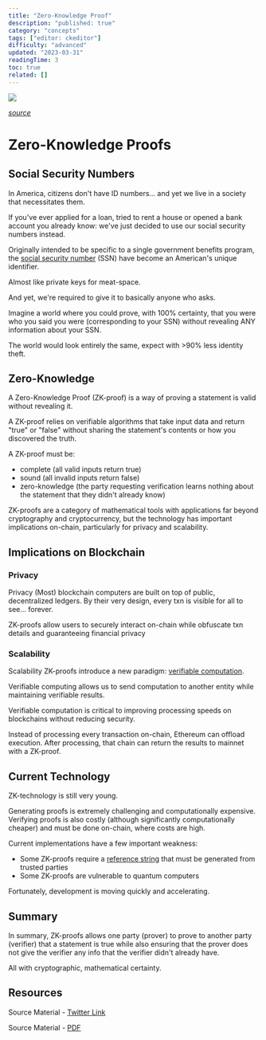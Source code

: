 ```yaml
---
title: "Zero-Knowledge Proof"
description: "published: true"
category: "concepts"
tags: ["editor: ckeditor"]
difficulty: "advanced"
updated: "2023-03-31"
readingTime: 3
toc: true
related: []
---
```


![](/images/zk-proof-banner.jpeg)

[*source*](https://www.mangrovia.solutions/en/zero-knowledge-proof-how-it-works-and-why-its-important/)

# Zero-Knowledge Proofs

## Social Security Numbers

In America, citizens don't have ID numbers... and yet we live in a society that necessitates them. 

If you've ever applied for a loan, tried to rent a house or opened a bank account you already know: we've just decided to use our social security numbers instead.

Originally intended to be specific to a single government benefits program, the [social security number](https://en.wikipedia.org/wiki/Social_Security_number) (SSN) have become an American's unique identifier. 

Almost like private keys for meat-space. 

And yet, we're required to give it to basically anyone who asks.

Imagine a world where you could prove, with 100% certainty, that you were who you said you were (corresponding to your SSN) without revealing ANY information about your SSN. 

The world would look entirely the same, expect with >90% less identity theft.

## Zero-Knowledge

A Zero-Knowledge Proof (ZK-proof) is a way of proving a statement is valid without revealing it. 

A ZK-proof relies on verifiable algorithms that take input data and return "true" or "false" without sharing the statement's contents or how you discovered the truth.

A ZK-proof must be: 

*   complete (all valid inputs return true) 
*   sound (all invalid inputs return false) 
*   zero-knowledge (the party requesting verification learns nothing about the statement that they didn't already know)

ZK-proofs are a category of mathematical tools with applications far beyond cryptography and cryptocurrency, but the technology has important implications on-chain, particularly for privacy and scalability.

## Implications on Blockchain

### Privacy

Privacy (Most) blockchain computers are built on top of public, decentralized ledgers. By their very design, every txn is visible for all to see... forever.

ZK-proofs allow users to securely interact on-chain while obfuscate txn details and guaranteeing financial privacy

### Scalability

Scalability ZK-proofs introduce a new paradigm: [verifiable computation](https://en.wikipedia.org/wiki/Verifiable_computing). 

Verifiable computing allows us to send computation to another entity while maintaining verifiable results.

Verifiable computation is critical to improving processing speeds on blockchains without reducing security. 

Instead of processing every transaction on-chain, Ethereum can offload execution. After processing, that chain can return the results to mainnet with a ZK-proof.

## Current Technology

ZK-technology is still very young. 

Generating proofs is extremely challenging and computationally expensive. Verifying proofs is also costly (although significantly computationally cheaper) and must be done on-chain, where costs are high.

Current implementations have a few important weakness:

*   Some ZK-proofs require a [reference string](/concepts/pcs-trusted-setup) that must be generated from trusted parties
*   Some ZK-proofs are vulnerable to quantum computers

Fortunately, development is moving quickly and accelerating.

## Summary

In summary, ZK-proofs allows one party (prover) to prove to another party (verifier) that a statement is true while also ensuring that the prover does not give the verifier any info that the verifier didn't already have. 

All with cryptographic, mathematical certainty.

## Resources

Source Material - [Twitter Link](https://twitter.com/SalomonCrypto/status/1569119846952235008)

Source Material - [PDF](/twitter-pdf-2022-09-12_zk_proofs.pdf)
